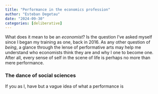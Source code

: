 ```yaml
---
title: "Performance in the economics profession"
author: "Esteban Degetau"
date: "2024-09-30"
categories: [deliberative]
---
```


What does it mean to be an *economist*? Is the question I've asked myself since I began my training as one, back in 2016. As any other question of *being*, a glance through the lense of performative arts may help me understand who economists think they are and why I one to become one. After all, every sense of self in the scene of life is perhaps no more than mere performance.

### The dance of social sciences

If you as I, have but a vague idea of what a performance is

